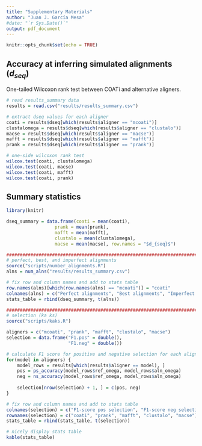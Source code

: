 ```yaml
---
title: "Supplementary Materials"
author: "Juan J. García Mesa"
#date: "`r Sys.Date()`"
output: pdf_document
---
```


```r
knitr::opts_chunk$set(echo = TRUE)
```

## Accuracy at inferring simulated alignments ($d_{seq}$)

One-tailed Wilcoxon rank test between COATi and alternative aligners.

```r
# read results_summary data
results = read.csv("results/results_summary.csv")

# extract dseq values for each aligner
coati = results$dseq[which(results$aligner == "mcoati")]
clustalomega = results$dseq[which(results$aligner == "clustalo")]
macse = results$dseq[which(results$aligner == "macse")]
mafft = results$dseq[which(results$aligner == "mafft")]
prank = results$dseq[which(results$aligner == "prank")]
```

```r
# one-side wilcoxon rank test
wilcox.test(coati, clustalomega)
wilcox.test(coati, macse)
wilcox.test(coati, mafft)
wilcox.test(coati, prank)
```

\newpage

## Summary statistics

```r
library(knitr)

dseq_summary = data.frame(coati = mean(coati),
                  prank = mean(prank),
                  mafft = mean(mafft),
                  clustalo = mean(clustalomega),
                  macse = mean(macse), row.names = "$d_{seq}$")

################################################################################
# perfect, best, and imperfect alignments
source("scripts/number_alignments.R")
alns = num_alns("results/results_summary.csv")

# fix row and column names and add to stats table
row.names(alns)[which(row.names(alns) == "mcoati")] = "coati"
colnames(alns) = c("Perfect alignments", "Best alignments", "Imperfect alignments")
stats_table = rbind(dseq_summary, t(alns))

################################################################################
# selection (ka ks)
source("scripts/kaks.R")

aligners = c("mcoati", "prank", "mafft", "clustalo", "macse")
selection = data.frame("F1.pos" = double(),
                       "F1.neg" = double())

# calculate F1 score for positive and negative selection for each aligner
for(model in aligners) {
    model_rows = results[which(results$aligner == model), ]
    pos = ps_accuracy(model_rows$ref_omega, model_rows$aln_omega)
    neg = ns_accuracy(model_rows$ref_omega, model_rows$aln_omega)
    
    selection[nrow(selection) + 1, ] = c(pos, neg)
}

# fix row and column names and add to stats table
colnames(selection) = c("F1-score pos selection", "F1-score neg selection")
rownames(selection) = c("coati", "prank", "mafft", "clustalo", "macse")
stats_table = rbind(stats_table, t(selection))

# nicely display stats table
kable(stats_table)

```
